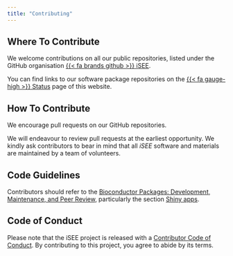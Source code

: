 ```yaml
---
title: "Contributing"
---
```


## Where To Contribute

We welcome contributions on all our public repositories, listed under the GitHub organisation [{{< fa brands github >}} iSEE](https://github.com/iSEE).

You can find links to our software package repositories on the [{{< fa gauge-high >}} Status](./dashboard.html) page of this website.

## How To Contribute

We encourage pull requests on our GitHub repositories.

We will endeavour to review pull requests at the earliest opportunity.
We kindly ask contributors to bear in mind that all *iSEE* software and materials are maintained by a team of volunteers.

## Code Guidelines

Contributors should refer to the [Bioconductor Packages: Development, Maintenance, and Peer Review](https://contributions.bioconductor.org/),
particularly the section [Shiny apps](https://contributions.bioconductor.org/shiny.html).

## Code of Conduct
  
Please note that the iSEE project is released with a [Contributor Code of Conduct](https://contributor-covenant.org/version/2/0/CODE_OF_CONDUCT.html).
By contributing to this project, you agree to abide by its terms.


